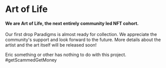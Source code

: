 # Art of Life
#### We are Art of Life, the next entirely community led NFT cohort.

Our first drop Paradigms is almost ready for collection.
We appreciate the community's support and look forward to the future. More details about the artist and the art itself will be released soon!

Eric something or other has nothing to do with this project. #getScammedGetMoney
